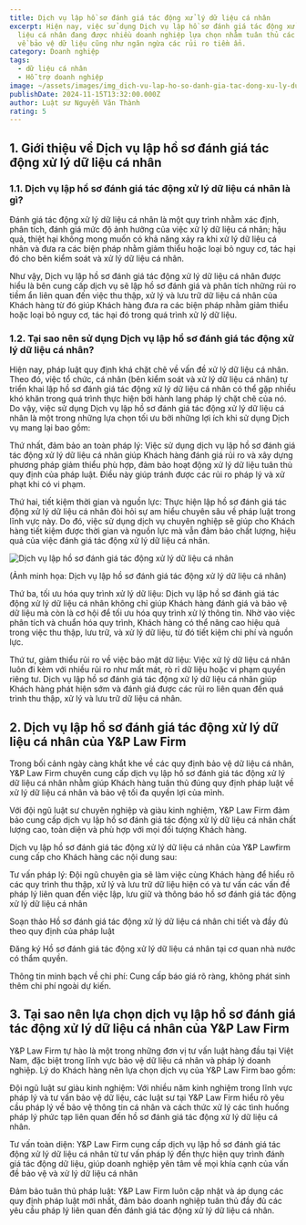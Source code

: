 ```yaml
---
title: Dịch vụ lập hồ sơ đánh giá tác động xử lý dữ liệu cá nhân
excerpt: Hiện nay, việc sử dụng Dịch vụ lập hồ sơ đánh giá tác động xử lý dữ
  liệu cá nhân đang được nhiều doanh nghiệp lựa chọn nhằm tuân thủ các quy định
  về bảo vệ dữ liệu cũng như ngăn ngừa các rủi ro tiềm ẩn.
category: Doanh nghiệp
tags:
  - dữ liệu cá nhân
  - Hỗ trợ doanh nghiệp
image: ~/assets/images/img_dich-vu-lap-ho-so-danh-gia-tac-dong-xu-ly-du-lieu-ca-nhan.jpg
publishDate: 2024-11-15T13:32:00.000Z
author: Luật sư Nguyễn Văn Thành
rating: 5
---
```

## 1. Giới thiệu về Dịch vụ lập hồ sơ đánh giá tác động xử lý dữ liệu cá nhân

### 1.1. Dịch vụ lập hồ sơ đánh giá tác động xử lý dữ liệu cá nhân là gì?

Đánh giá tác động xử lý dữ liệu cá nhân là một quy trình nhằm xác định, phân tích, đánh giá mức độ ảnh hưởng của việc xử lý dữ liệu cá nhân; hậu quả, thiệt hại không mong muốn có khả năng xảy ra khi xử lý dữ liệu cá nhân và đưa ra các biện pháp nhằm giảm thiểu hoặc loại bỏ nguy cơ, tác hại đó cho bên kiểm soát và xử lý dữ liệu cá nhân.

Như vậy, Dịch vụ lập hồ sơ đánh giá tác động xử lý dữ liệu cá nhân được hiểu là bên cung cấp dịch vụ sẽ lập hồ sơ đánh giá và phân tích những rủi ro tiềm ẩn liên quan đến việc thu thập, xử lý và lưu trữ dữ liệu cá nhân của Khách hàng từ đó giúp Khách hàng đưa ra các biện pháp nhằm giảm thiểu hoặc loại bỏ nguy cơ, tác hại đó trong quá trình xử lý dữ liệu.

### 1.2. Tại sao nên sử dụng Dịch vụ lập hồ sơ đánh giá tác động xử lý dữ liệu cá nhân?

Hiện nay, pháp luật quy định khá chặt chẽ về vấn đề xử lý dữ liệu cá nhân. Theo đó, việc tổ chức, cá nhân (bên kiểm soát và xử lý dữ liệu cá nhân) tự triển khai lập hồ sơ đánh giá tác động xử lý dữ liệu cá nhân có thể gặp nhiều khó khăn trong quá trình thực hiện bởi hành lang pháp lý chặt chẽ của nó. Do vậy, việc sử dụng Dịch vụ lập hồ sơ đánh giá tác động xử lý dữ liệu cá nhân là một trong những lựa chọn tối ưu bởi những lợi ích khi sử dụng Dịch vụ mang lại bao gồm:

Thứ nhất, đảm bảo an toàn pháp lý: Việc sử dụng dịch vụ lập hồ sơ đánh giá tác động xử lý dữ liệu cá nhân giúp Khách hàng đánh giá rủi ro và xây dựng phương pháp giảm thiểu phù hợp, đảm bảo hoạt động xử lý dữ liệu tuân thủ quy định của pháp luật. Điều này giúp tránh được các rủi ro pháp lý và xử phạt khi có vi phạm.

Thứ hai, tiết kiệm thời gian và nguồn lực: Thực hiện lập hồ sơ đánh giá tác động xử lý dữ liệu cá nhân đòi hỏi sự am hiểu chuyên sâu về pháp luật trong lĩnh vực này. Do đó, việc sử dụng dịch vụ chuyên nghiệp sẽ giúp cho Khách hàng tiết kiệm được thời gian và nguồn lực mà vẫn đảm bảo chất lượng, hiệu quả của việc đánh giá tác động xử lý dữ liệu cá nhân.

![Dịch vụ lập hồ sơ đánh giá tác động xử lý dữ liệu cá nhân](~/assets/images/dich-vu-lap-ho-so-danh-gia-tac-dong-xu-ly-du-lieu-ca-nhan.jpg "Dịch vụ lập hồ sơ đánh giá tác động xử lý dữ liệu cá nhân")

(Ảnh minh họa: Dịch vụ lập hồ sơ đánh giá tác động xử lý dữ liệu cá nhân)

Thứ ba, tối ưu hóa quy trình xử lý dữ liệu: Dịch vụ lập hồ sơ đánh giá tác động xử lý dữ liệu cá nhân không chỉ giúp Khách hàng đánh giá và bảo vệ dữ liệu mà còn là cơ hội để tối ưu hóa quy trình xử lý thông tin. Nhờ vào việc phân tích và chuẩn hóa quy trình, Khách hàng có thể nâng cao hiệu quả trong việc thu thập, lưu trữ, và xử lý dữ liệu, từ đó tiết kiệm chi phí và nguồn lực.

Thứ tư, giảm thiểu rủi ro về việc bảo mật dữ liệu: Việc xử lý dữ liệu cá nhân luôn đi kèm với nhiều rủi ro như mất mát, rò rỉ dữ liệu hoặc vi phạm quyền riêng tư. Dịch vụ lập hồ sơ đánh giá tác động xử lý dữ liệu cá nhân giúp Khách hàng phát hiện sớm và đánh giá được các rủi ro liên quan đến quá trình thu thập, xử lý và lưu trữ dữ liệu cá nhân. 

## 2. Dịch vụ lập hồ sơ đánh giá tác động xử lý dữ liệu cá nhân của Y&P Law Firm

Trong bối cảnh ngày càng khắt khe về các quy định bảo vệ dữ liệu cá nhân, Y&P Law Firm chuyên cung cấp dịch vụ lập hồ sơ đánh giá tác động xử lý dữ liệu cá nhân nhằm giúp Khách hàng tuân thủ đúng quy định pháp luật về xử lý dữ liệu cá nhân và bảo vệ tối đa quyền lợi của mình.

Với đội ngũ luật sư chuyên nghiệp và giàu kinh nghiệm, Y&P Law Firm đảm bảo cung cấp dịch vụ lập hồ sơ đánh giá tác động xử lý dữ liệu cá nhân chất lượng cao, toàn diện và phù hợp với mọi đối tượng Khách hàng.

Dịch vụ lập hồ sơ đánh giá tác động xử lý dữ liệu cá nhân của Y&P Lawfirm cung cấp cho Khách hàng các nội dung sau:

Tư vấn pháp lý: Đội ngũ chuyên gia sẽ làm việc cùng Khách hàng để hiểu rõ các quy trình thu thập, xử lý và lưu trữ dữ liệu hiện có và tư vấn các vấn đề pháp lý liên quan đến việc lập, lưu giữ và thông báo hồ sơ đánh giá tác động xử lý dữ liệu cá nhân

Soạn thảo Hồ sơ đánh giá tác động xử lý dữ liệu cá nhân chi tiết và đầy đủ theo quy định của pháp luật

Đăng ký Hồ sơ đánh giá tác động xử lý dữ liệu cá nhân tại cơ quan nhà nước có thẩm quyền.

Thông tin minh bạch về chi phí: Cung cấp báo giá rõ ràng, không phát sinh thêm chi phí ngoài dự kiến.

## 3. Tại sao nên lựa chọn dịch vụ lập hồ sơ đánh giá tác động xử lý dữ liệu cá nhân của Y&P Law Firm

Y&P Law Firm tự hào là một trong những đơn vị tư vấn luật hàng đầu tại Việt Nam, đặc biệt trong lĩnh vực bảo vệ dữ liệu cá nhân và pháp lý doanh nghiệp. Lý do Khách hàng nên lựa chọn dịch vụ của Y&P Law Firm bao gồm:

Đội ngũ luật sư giàu kinh nghiệm: Với nhiều năm kinh nghiệm trong lĩnh vực pháp lý và tư vấn bảo vệ dữ liệu, các luật sư tại Y&P Law Firm hiểu rõ yêu cầu pháp lý về bảo vệ thông tin cá nhân và cách thức xử lý các tình huống pháp lý phức tạp liên quan đến hồ sơ đánh giá tác động xử lý dữ liệu cá nhân.

Tư vấn toàn diện: Y&P Law Firm cung cấp dịch vụ lập hồ sơ đánh giá tác động xử lý dữ liệu cá nhân từ tư vấn pháp lý đến thực hiện quy trình đánh giá tác động dữ liệu, giúp doanh nghiệp yên tâm về mọi khía cạnh của vấn đề bảo vệ và xử lý dữ liệu cá nhân

Đảm bảo tuân thủ pháp luật: Y&P Law Firm luôn cập nhật và áp dụng các quy định pháp luật mới nhất, đảm bảo doanh nghiệp tuân thủ đầy đủ các yêu cầu pháp lý liên quan đến đánh giá tác động xử lý dữ liệu cá nhân.

